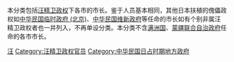 本分类包括[[汪精卫政权|汪精卫政权]]下各市的市长。鉴于人员基本相同，其他日本扶植的傀儡政权如[[中華民國臨時政府_(1937年－1940年)|中华民国临时政府 (北京)]]、[[中華民國維新政府|中华民国维新政府]]等任命的市长如有个别非属汪精卫政权者也一并列入，不再单设分类。本分类不含[[满洲国|满洲国]]、[[蒙疆聯合自治政府|蒙疆联合自治政府]]任命的各市市长。

[[Category:中華民國大陸時期市長|汪]]
[[Category:汪精卫政权官员|Category:汪精卫政权官员]]
[[Category:中华民国日占时期地方政府‎|Category:中华民国日占时期地方政府‎]]